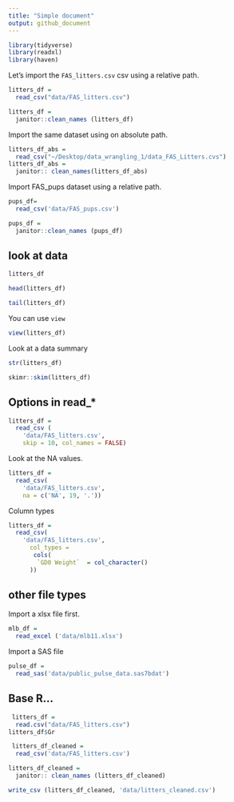 ```yaml
---
title: "Simple document"
output: github_document
---
```


```r
library(tidyverse)
library(readxl)
library(haven)
```


Let's import the `FAS_litters.csv` csv using a relative path.

```r
litters_df =
  read_csv("data/FAS_litters.csv")

litters_df =
  janitor::clean_names (litters_df)
```

Import the same dataset using on absolute path.

```r
litters_df_abs =
  read_csv("~/Desktop/data_wrangling_1/data_FAS_Litters.cvs")
litters_df_abs =
  janitor:: clean_names(litters_df_abs)
```

Import FAS_pups dataset using a relative path.
```r
pups_df=
  read_csv('data/FAS_pups.csv')

pups_df =
  janitor::clean_names (pups_df)

```

## look at data

```r
litters_df

head(litters_df)

tail(litters_df)
```

You can use `view`
```r
view(litters_df)
```

Look at a data summary

```r
str(litters_df)

skimr::skim(litters_df)
```

## Options in read_*

```r
litters_df =
  read_csv (
    'data/FAS_litters.csv',
    skip = 10, col_names = FALSE)
```

Look at the NA values.

```r
litters_df =
  read_csv(
    'data/FAS_litters.csv',
    na = c('NA', 19, '.'))
```


Column types

```r
litters_df =
  read_csv(
    'data/FAS_litters.csv',
      col_types =
       cols(
        `GD0 Weight`  = col_character()
      ))
```

## other file types

 Import a xlsx file first.
 
```r
mlb_df =
  read_excel ('data/mlb11.xlsx')
```
 
Import a SAS file

```r
pulse_df =
  read_sas('data/public_pulse_data.sas7bdat')
```

## Base R...
```r
 litters_df =
  read.csv("data/FAS_litters.csv")
litters_df$Gr
```

```r
 litters_df_cleaned =
  read_csv('data/FAS_litters.csv')

litters_df_cleaned = 
  janitor:: clean_names (litters_df_cleaned)

write_csv (litters_df_cleaned, 'data/litters_cleaned.csv')
```







